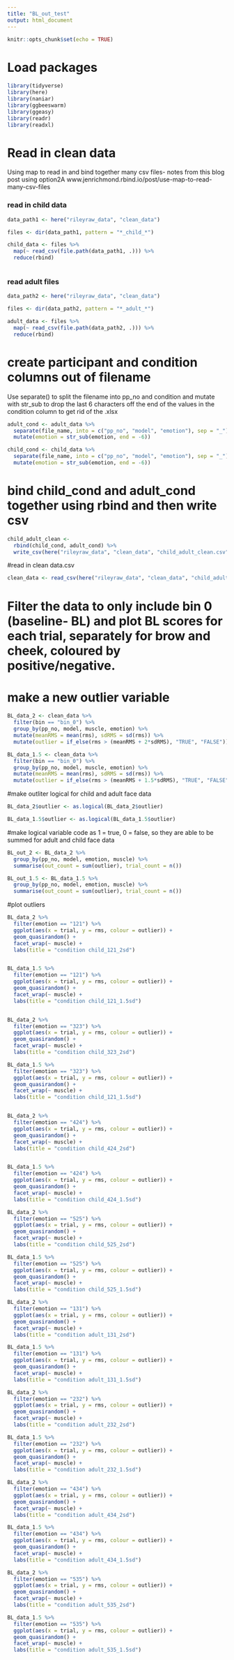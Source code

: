```yaml
---
title: "BL_out_test"
output: html_document
---
```


```r
knitr::opts_chunk$set(echo = TRUE)
```


# Load packages
```r
library(tidyverse)
library(here)
library(naniar)
library(ggbeeswarm)
library(ggeasy)
library(readr)
library(readxl)
```

# Read in clean data

Using map to read in and bind together many csv files- notes from this blog post using option2A www.jenrichmond.rbind.io/post/use-map-to-read-many-csv-files

### read in child data
```r

data_path1 <- here("rileyraw_data", "clean_data")

files <- dir(data_path1, pattern = "*_child_*")

child_data <- files %>%
  map(~ read_csv(file.path(data_path1, .))) %>%
  reduce(rbind)



```

### read adult files
```r

data_path2 <- here("rileyraw_data", "clean_data")

files <- dir(data_path2, pattern = "*_adult_*")

adult_data <- files %>%
  map(~ read_csv(file.path(data_path2, .))) %>%
  reduce(rbind)

```

# create participant and condition columns out of filename

Use separate() to split the filename into  pp_no and condition and mutate with str_sub to drop the last 6 characters off the end of the values in the condition column to get rid of the .xlsx

```r
adult_cond <- adult_data %>%
  separate(file_name, into = c("pp_no", "model", "emotion"), sep = "_") %>% 
  mutate(emotion = str_sub(emotion, end = -6)) 

child_cond <- child_data %>%
  separate(file_name, into = c("pp_no", "model", "emotion"), sep = "_") %>% 
  mutate(emotion = str_sub(emotion, end = -6)) 
```


# bind child_cond and adult_cond together using rbind and then write csv
```r
child_adult_clean <- 
  rbind(child_cond, adult_cond) %>%
  write_csv(here("rileyraw_data", "clean_data", "child_adult_clean.csv"))

```

#read in clean data.csv

```r
clean_data <- read_csv(here("rileyraw_data", "clean_data", "child_adult_clean.csv"))

```


# Filter the data to only include bin 0 (baseline- BL) and plot BL scores for each trial, separately for brow and cheek, coloured by positive/negative. 
# make a new outlier variable

```r
BL_data_2 <- clean_data %>%
  filter(bin == "bin_0") %>%
  group_by(pp_no, model, muscle, emotion) %>%
  mutate(meanRMS = mean(rms), sdRMS = sd(rms)) %>%
  mutate(outlier = if_else(rms > (meanRMS + 2*sdRMS), "TRUE", "FALSE"))

BL_data_1.5 <- clean_data %>%
  filter(bin == "bin_0") %>%
  group_by(pp_no, model, muscle, emotion) %>%
  mutate(meanRMS = mean(rms), sdRMS = sd(rms)) %>%
  mutate(outlier = if_else(rms > (meanRMS + 1.5*sdRMS), "TRUE", "FALSE"))
```
 
#make outliter logical for child and adult face data

```r
BL_data_2$outlier <- as.logical(BL_data_2$outlier)

BL_data_1.5$outlier <- as.logical(BL_data_1.5$outlier)

```

#make logical variable code as 1 = true, 0 = false, so they are able to be summed for adult and child face data

```r
BL_out_2 <- BL_data_2 %>%
  group_by(pp_no, model, emotion, muscle) %>%
  summarise(out_count = sum(outlier), trial_count = n())

BL_out_1.5 <- BL_data_1.5 %>%
  group_by(pp_no, model, emotion, muscle) %>%
  summarise(out_count = sum(outlier), trial_count = n())
```

#plot outliers 

```r
BL_data_2 %>%
  filter(emotion == "121") %>%
  ggplot(aes(x = trial, y = rms, colour = outlier)) +
  geom_quasirandom() +
  facet_wrap(~ muscle) +
  labs(title = "condition child_121_2sd")


BL_data_1.5 %>%
  filter(emotion == "121") %>%
  ggplot(aes(x = trial, y = rms, colour = outlier)) +
  geom_quasirandom() +
  facet_wrap(~ muscle) +
  labs(title = "condition child_121_1.5sd")


BL_data_2 %>%
  filter(emotion == "323") %>%
  ggplot(aes(x = trial, y = rms, colour = outlier)) +
  geom_quasirandom() +
  facet_wrap(~ muscle) +
  labs(title = "condition child_323_2sd")

BL_data_1.5 %>%
  filter(emotion == "323") %>%
  ggplot(aes(x = trial, y = rms, colour = outlier)) +
  geom_quasirandom() +
  facet_wrap(~ muscle) +
  labs(title = "condition child_121_1.5sd")


BL_data_2 %>%
  filter(emotion == "424") %>%
  ggplot(aes(x = trial, y = rms, colour = outlier)) +
  geom_quasirandom() +
  facet_wrap(~ muscle) +
  labs(title = "condition child_424_2sd")


BL_data_1.5 %>%
  filter(emotion == "424") %>%
  ggplot(aes(x = trial, y = rms, colour = outlier)) +
  geom_quasirandom() +
  facet_wrap(~ muscle) +
  labs(title = "condition child_424_1.5sd")

BL_data_2 %>%
  filter(emotion == "525") %>%
  ggplot(aes(x = trial, y = rms, colour = outlier)) +
  geom_quasirandom() +
  facet_wrap(~ muscle) +
  labs(title = "condition child_525_2sd")

BL_data_1.5 %>%
  filter(emotion == "525") %>%
  ggplot(aes(x = trial, y = rms, colour = outlier)) +
  geom_quasirandom() +
  facet_wrap(~ muscle) +
  labs(title = "condition child_525_1.5sd")

BL_data_2 %>%
  filter(emotion == "131") %>%
  ggplot(aes(x = trial, y = rms, colour = outlier)) +
  geom_quasirandom() +
  facet_wrap(~ muscle) +
  labs(title = "condition adult_131_2sd")

BL_data_1.5 %>%
  filter(emotion == "131") %>%
  ggplot(aes(x = trial, y = rms, colour = outlier)) +
  geom_quasirandom() +
  facet_wrap(~ muscle) +
  labs(title = "condition adult_131_1.5sd")

BL_data_2 %>%
  filter(emotion == "232") %>%
  ggplot(aes(x = trial, y = rms, colour = outlier)) +
  geom_quasirandom() +
  facet_wrap(~ muscle) +
  labs(title = "condition adult_232_2sd")

BL_data_1.5 %>%
  filter(emotion == "232") %>%
  ggplot(aes(x = trial, y = rms, colour = outlier)) +
  geom_quasirandom() +
  facet_wrap(~ muscle) +
  labs(title = "condition adult_232_1.5sd")

BL_data_2 %>%
  filter(emotion == "434") %>%
  ggplot(aes(x = trial, y = rms, colour = outlier)) +
  geom_quasirandom() +
  facet_wrap(~ muscle) +
  labs(title = "condition adult_434_2sd")

BL_data_1.5 %>%
  filter(emotion == "434") %>%
  ggplot(aes(x = trial, y = rms, colour = outlier)) +
  geom_quasirandom() +
  facet_wrap(~ muscle) +
  labs(title = "condition adult_434_1.5sd")

BL_data_2 %>%
  filter(emotion == "535") %>%
  ggplot(aes(x = trial, y = rms, colour = outlier)) +
  geom_quasirandom() +
  facet_wrap(~ muscle) +
  labs(title = "condition adult_535_2sd")

BL_data_1.5 %>%
  filter(emotion == "535") %>%
  ggplot(aes(x = trial, y = rms, colour = outlier)) +
  geom_quasirandom() +
  facet_wrap(~ muscle) +
  labs(title = "condition adult_535_1.5sd")
```

